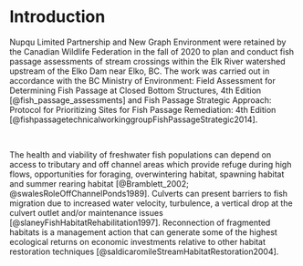 # Introduction {#intro}
Nupqu Limited Partnership and New Graph Environment were retained by the Canadian Wildlife Federation in the fall of 2020 to plan and conduct fish passage assessments of stream crossings within the Elk River watershed upstream of the Elko Dam near Elko, BC. The work was carried out in accordance with the BC Ministry of Environment: Field Assessment  for Determining Fish Passage at Closed  Bottom  Structures,  4th  Edition [@fish_passage_assessments] and Fish Passage Strategic Approach: Protocol for Prioritizing Sites for Fish Passage Remediation: 4th Edition [@fishpassagetechnicalworkinggroupFishPassageStrategic2014].

<br>

The health and viability of freshwater fish populations can depend on access to tributary and off channel areas which provide refuge during high flows, opportunities for foraging, overwintering habitat, spawning habitat and summer rearing habitat [@Bramblett_2002; @swalesRoleOffChannelPonds1989].  Culverts can present barriers to fish migration due to increased water velocity, turbulence, a vertical drop at the culvert outlet and/or maintenance issues [@slaneyFishHabitatRehabilitation1997]. Reconnection of fragmented habitats is a management action that can generate some of the highest ecological returns on economic investments relative to other habitat restoration techniques [@saldicaromileStreamHabitatRestoration2004].

```r




```

